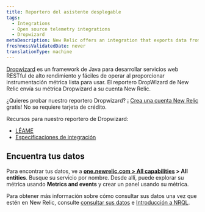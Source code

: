 ```yaml
---
title: Reportero del asistente desplegable
tags:
  - Integrations
  - Open source telemetry integrations
  - Dropwizard
metaDescription: New Relic offers an integration that exports data from your DropWizard and sends it to your New Relic account.
freshnessValidatedDate: never
translationType: machine
---
```


[Dropwizard](https://www.dropwizard.io/en/latest/) es un framework de Java para desarrollar servicios web RESTful de alto rendimiento y fáciles de operar al proporcionar instrumentación métrica lista para usar. El reportero DropWizard de New Relic envía su métrica Dropwizard a su cuenta New Relic.

¿Quieres probar nuestro reportero Dropwizard? ¡ [Crea una cuenta New Relic](https://newrelic.com/signup) gratis! No se requiere tarjeta de crédito.

Recursos para nuestro reportero de Dropwizard:

* [LÉAME](https://github.com/newrelic/dropwizard-metrics-newrelic)
* [Especificaciones de integración](https://github.com/newrelic/newrelic-exporter-specs/tree/master/dropwizard)

## Encuentra tus datos

Para encontrar tus datos, ve a <DNT>**[one.newrelic.com > All capabilities](https://one.newrelic.com/all-capabilities) > All entities**</DNT>. Busque su servicio por nombre. Desde allí, puede explorar su métrica usando <DNT>**Metrics and events**</DNT> y crear un panel usando su métrica.

Para obtener más información sobre cómo consultar sus datos una vez que estén en New Relic, consulte [consultar sus datos](/docs/using-new-relic/data/understand-data/query-new-relic-data) e [Introducción a NRQL](/docs/query-data/nrql-new-relic-query-language/getting-started/introduction-nrql).

<InstallFeedback/>

